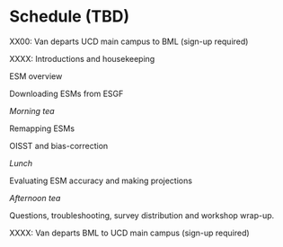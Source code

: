 # Schedule (TBD) {.unnumbered}

XX00: Van departs UCD main campus to BML (sign-up required)

XXXX: Introductions and housekeeping

ESM overview

Downloading ESMs from ESGF

*Morning tea*

Remapping ESMs

OISST and bias-correction

*Lunch*

Evaluating ESM accuracy and making projections

*Afternoon tea*

Questions, troubleshooting, survey distribution and workshop wrap-up.

XXXX: Van departs BML to UCD main campus (sign-up required)
